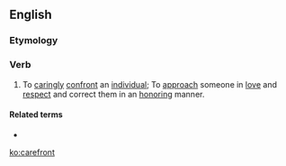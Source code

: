 ==English==

===Etymology===
{{blend|care|confront|lang=en}}

===Verb===
{{en-verb}}

# To [[caringly]] [[confront]] an [[individual]]; To [[approach]] someone in [[love]] and [[respect]] and correct them in an [[honoring]] manner.

====Related terms====
* {{l|en|carefrontation}}

[[ko:carefront]]